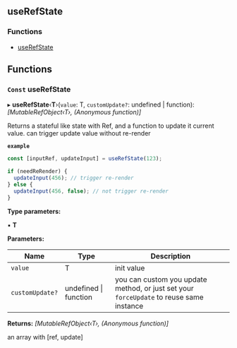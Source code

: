 <!-- This file generate automatically, should not modify that directly -->


<Meta title="API Reference/Hooks/useRefState" />

## useRefState

### Functions

- [useRefState](#const-userefstate)

## Functions

### `Const` useRefState

▸ **useRefState**‹**T**›(`value`: T, `customUpdate?`: undefined | function): _[MutableRefObject‹T›, (Anonymous function)]_

Returns a stateful like state with Ref, and a function to update it current value.
can trigger update value without re-render

**`example`**

```ts
const [inputRef, updateInput] = useRefState(123);

if (needReRender) {
  updateInput(456); // trigger re-render
} else {
  updateInput(456, false); // not trigger re-render
}
```

**Type parameters:**

▪ **T**

**Parameters:**

| Name            | Type                      | Description                                                                             |
| --------------- | ------------------------- | --------------------------------------------------------------------------------------- |
| `value`         | T                         | init value                                                                              |
| `customUpdate?` | undefined &#124; function | you can custom you update method, or just set your `forceUpdate` to reuse same instance |

**Returns:** _[MutableRefObject‹T›, (Anonymous function)]_

an array with [ref, update]
